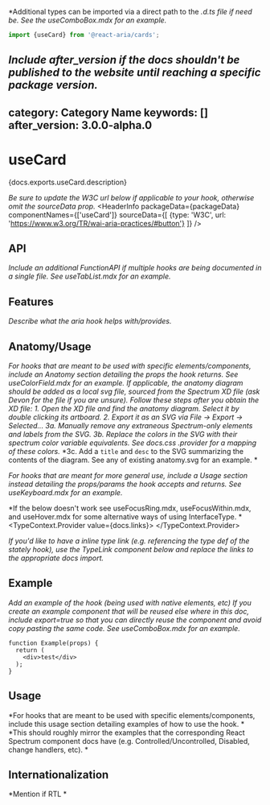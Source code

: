 <!-- Copyright 2021 Adobe. All rights reserved.
This file is licensed to you under the Apache License, Version 2.0 (the "License");
you may not use this file except in compliance with the License. You may obtain a copy
of the License at http://www.apache.org/licenses/LICENSE-2.0
Unless required by applicable law or agreed to in writing, software distributed under
the License is distributed on an "AS IS" BASIS, WITHOUT WARRANTIES OR REPRESENTATIONS
OF ANY KIND, either express or implied. See the License for the specific language
governing permissions and limitations under the License. -->


*Additional types can be imported via a direct path to the *.d.ts file if need be. See the useComboBox.mdx for an example.*

```jsx import
import {useCard} from '@react-aria/cards';
```

*Include after_version if the docs shouldn't be published to the website until reaching a specific package version.*
---
category: Category Name
keywords: []
after_version: 3.0.0-alpha.0
---

# useCard

<p>{docs.exports.useCard.description}</p>

*Be sure to update the W3C url below if applicable to your hook, otherwise omit the sourceData prop.*
<HeaderInfo
  packageData={packageData}
  componentNames={['useCard']}
  sourceData={[
    {type: 'W3C', url: 'https://www.w3.org/TR/wai-aria-practices/#button'}
  ]} />

## API

*Include an additional FunctionAPI if multiple hooks are being documented in a single file. See useTabList.mdx for an example.*
<FunctionAPI function={docs.exports.useCard} links={docs.links} />

## Features

*Describe what the aria hook helps with/provides.*

## Anatomy/Usage

*For hooks that are meant to be used with specific elements/components, include an Anatomy section detailing the props the hook returns. See useColorField.mdx for an example.*
*If applicable, the anatomy diagram should be added as a local svg file, sourced from the Spectrum XD file (ask Devon for the file if you are unsure). Follow these steps after you obtain the XD file:*
*1. Open the XD file and find the anatomy diagram. Select it by double clicking its artboard.*
*2. Export it as an SVG via File -> Export -> Selected...*
*3a. Manually remove any extraneous Spectrum-only elements and labels from the SVG.*
*3b. Replace the colors in the SVG with their spectrum color variable equivalents. See docs.css .provider for a mapping of these colors.*
*3c. Add a `title` and `desc` to the SVG summarizing the contents of the diagram. See any of existing anatomy.svg for an example. *
<Anatomy />

*For hooks that are meant for more general use, include a Usage section instead detailing the props/params the hook accepts and returns. See useKeyboard.mdx for an example.*

*If the below doesn't work see useFocusRing.mdx, useFocusWithin.mdx, and useHover.mdx for some alternative ways of using InterfaceType. *
<TypeContext.Provider value={docs.links}>
  <InterfaceType properties={docs.links[docs.exports.useCard.return.id].properties} />
</TypeContext.Provider>

*If you'd like to have a inline type link (e.g. referencing the type def of the stately hook), use the TypeLink component below and replace the links to the appropriate docs import.*
<TypeLink links={docs.links} type={docs.exports.useCard} />

## Example

*Add an example of the hook (being used with native elements, etc)*
*If you create an example component that will be reused else where in this doc, include export=true so that you can directly reuse the component and avoid copy pasting the same code.*
*See useComboBox.mdx for an example.*
```tsx example export=true
function Example(props) {
  return (
    <div>test</div>
  );
}
```

## Usage

*For hooks that are meant to be used with specific elements/components, include this usage section detailing examples of how to use the hook. *
*This should roughly mirror the examples that the corresponding React Spectrum component docs have (e.g. Controlled/Uncontrolled, Disabled, change handlers, etc). *

## Internationalization

*Mention if RTL *
